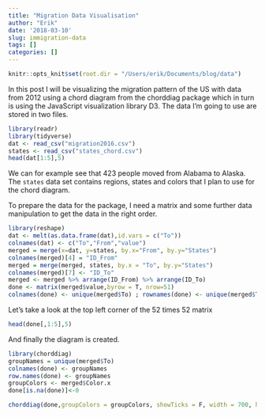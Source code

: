 ```yaml
---
title: "Migration Data Visualisation"
author: "Erik"
date: '2018-03-10'
slug: immigration-data
tags: []
categories: []
---
```


```r
knitr::opts_knit$set(root.dir = "/Users/erik/Documents/blog/data")
```

In this post I will be visualizing the migration pattern of the US with data from 2012 using a chord diagram from the chorddiag package which in turn is using the JavaScript visualization library D3.
The data I'm going to use are stored in two files.  

```r
library(readr)
library(tidyverse)
dat <- read_csv("migration2016.csv")
states <- read_csv("states_chord.csv")
head(dat[1:5],5)
```

We can for example see that 423 people moved from Alabama to Alaska. The `states` data set contains regions, states and colors that I plan to use for the chord diagram. 

To prepare the data for the package, I need a matrix and some further data manipulation to get the data in the right order.

```r
library(reshape)
dat <- melt(as.data.frame(dat),id.vars = c("To"))
colnames(dat) <- c("To","From","value")
merged = merge(x=dat, y=states, by.x="From", by.y="States")
colnames(merged)[4] = "ID_From"
merged = merge(merged, states, by.x = "To", by.y="States")
colnames(merged)[7] <- "ID_To"
merged <- merged %>% arrange(ID_From) %>% arrange(ID_To)
done <- matrix(merged$value,byrow = T, nrow=51)
colnames(done) <- unique(merged$To) ; rownames(done) <- unique(merged$To)
```

Let's take a look at the top left corner of the 52 times 52 matrix

```r
head(done[,1:5],5)
```


And finally the diagram is created.
```r
library(chorddiag)
groupNames = unique(merged$To)
colnames(done) <- groupNames
row.names(done) <- groupNames
groupColors <- merged$Color.x
done[is.na(done)]<-0

chorddiag(done,groupColors = groupColors, showTicks = F, width = 700, height = 700)


```


